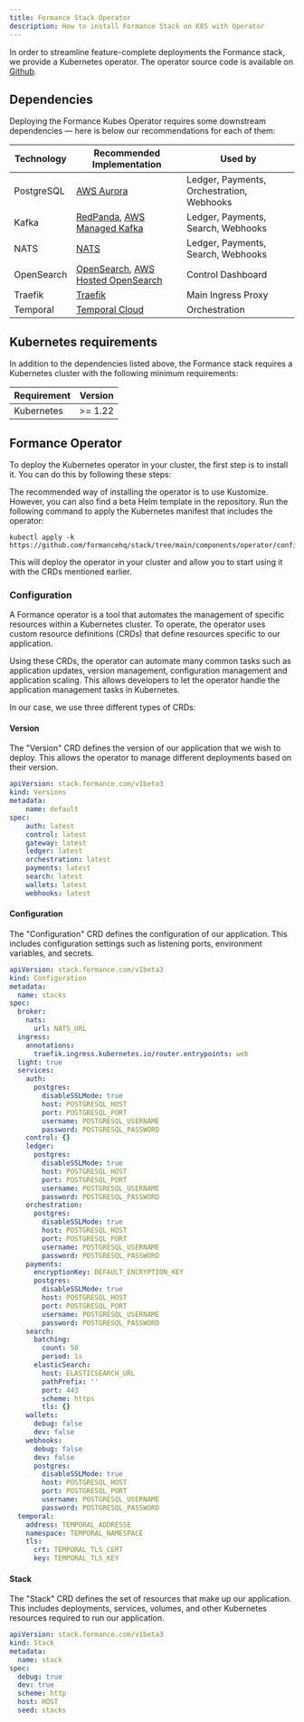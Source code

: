```yaml
---
title: Formance Stack Operator
description: How to install Formance Stack on K8S with Operator
---
```


In order to streamline feature-complete deployments the Formance stack, we provide a Kubernetes operator. The operator source code is available on [Github](https://github.com/formancehq/stack/tree/main/components/operator).

<Warning/>

## Dependencies

Deploying the Formance Kubes Operator requires some downstream dependencies — here is below our recommendations for each of them:

| Technology | Recommended Implementation | Used by |
|------------|---------------------------|---------|
| PostgreSQL | [AWS Aurora](https://aws.amazon.com/rds/aurora/) | Ledger, Payments, Orchestration, Webhooks |
| Kafka | [RedPanda](https://redpanda.com/), [AWS Managed Kafka](https://aws.amazon.com/msk/) | Ledger, Payments, Search, Webhooks |
| NATS | [NATS](https://www.synadia.com/) | Ledger, Payments, Search, Webhooks |
| OpenSearch | [OpenSearch](https://opensearch.org/), [AWS Hosted OpenSearch](https://aws.amazon.com/opensearch/) | Control Dashboard |
| Traefik | [Traefik](https://traefik.io/) | Main Ingress Proxy |
| Temporal | [Temporal Cloud](https://temporal.io) | Orchestration |

## Kubernetes requirements

In addition to the dependencies listed above, the Formance stack requires a Kubernetes cluster with the following minimum requirements:

| Requirement | Version |
|-------------|---------|
| Kubernetes | >= 1.22 |

## Formance Operator

To deploy the Kubernetes operator in your cluster, the first step is to install it. You can do this by following these steps:

The recommended way of installing the operator is to use Kustomize. However, you can also find a beta Helm template in the repository.
Run the following command to apply the Kubernetes manifest that includes the operator:

```shell
kubectl apply -k https://github.com/formancehq/stack/tree/main/components/operator/config/default
```

This will deploy the operator in your cluster and allow you to start using it with the CRDs mentioned earlier.

### Configuration

A Formance operator is a tool that automates the management of specific resources within a Kubernetes cluster. To operate, the operator uses custom resource definitions (CRDs) that define resources specific to our application.

Using these CRDs, the operator can automate many common tasks such as application updates, version management, configuration management and application scaling. This allows developers to let the operator handle the application management tasks in Kubernetes.

In our case, we use three different types of CRDs:

#### Version

The "Version" CRD defines the version of our application that we wish to deploy. This allows the operator to manage different deployments based on their version.

```yaml
apiVersion: stack.formance.com/v1beta3
kind: Versions
metadata:
    name: default
spec:
    auth: latest
    control: latest
    gateway: latest
    ledger: latest
    orchestration: latest
    payments: latest
    search: latest
    wallets: latest
    webhooks: latest
```
#### Configuration

The "Configuration" CRD defines the configuration of our application. This includes configuration settings such as listening ports, environment variables, and secrets.

```yaml
apiVersion: stack.formance.com/v1beta3
kind: Configuration
metadata:
  name: stacks
spec:
  broker:
    nats:
      url: NATS_URL
  ingress:
    annotations:
      traefik.ingress.kubernetes.io/router.entrypoints: web
  light: true
  services:
    auth:
      postgres:
        disableSSLMode: true
        host: POSTGRESQL_HOST
        port: POSTGRESQL_PORT
        username: POSTGRESQL_USERNAME
        password: POSTGRESQL_PASSWORD
    control: {}
    ledger:
      postgres:
        disableSSLMode: true
        host: POSTGRESQL_HOST
        port: POSTGRESQL_PORT
        username: POSTGRESQL_USERNAME
        password: POSTGRESQL_PASSWORD
    orchestration:
      postgres:
        disableSSLMode: true
        host: POSTGRESQL_HOST
        port: POSTGRESQL_PORT
        username: POSTGRESQL_USERNAME
        password: POSTGRESQL_PASSWORD
    payments:
      encryptionKey: DEFAULT_ENCRYPTION_KEY
      postgres:
        disableSSLMode: true
        host: POSTGRESQL_HOST
        port: POSTGRESQL_PORT
        username: POSTGRESQL_USERNAME
        password: POSTGRESQL_PASSWORD
    search:
      batching:
        count: 50
        period: 1s
      elasticSearch:
        host: ELASTICSEARCH_URL
        pathPrefix: ''
        port: 443
        scheme: https
        tls: {}
    wallets:
      debug: false
      dev: false
    webhooks:
      debug: false
      dev: false
      postgres:
        disableSSLMode: true
        host: POSTGRESQL_HOST
        port: POSTGRESQL_PORT
        username: POSTGRESQL_USERNAME
        password: POSTGRESQL_PASSWORD
  temporal:
    address: TEMPORAL_ADDRESSE
    namespace: TEMPORAL_NAMESPACE
    tls:
      crt: TEMPORAL_TLS_CERT
      key: TEMPORAL_TLS_KEY
```

#### Stack

The "Stack" CRD defines the set of resources that make up our application. This includes deployments, services, volumes, and other Kubernetes resources required to run our application.

```yaml
apiVersion: stack.formance.com/v1beta3
kind: Stack
metadata:
  name: stack
spec:
  debug: true
  dev: true
  scheme: http
  host: HOST
  seed: stacks
```